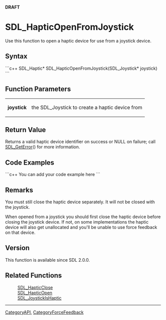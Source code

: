 <span color="red">'''DRAFT'''</span>

= SDL_HapticOpenFromJoystick =
Use this function to open a haptic device for use from a joystick device.


== Syntax ==
```c++
SDL_Haptic* SDL_HapticOpenFromJoystick(SDL_Joystick* joystick)
```

== Function Parameters ==
{|
|'''joystick'''
|the SDL_Joystick to create a haptic device from
|}

== Return Value ==
Returns a valid haptic device identifier on success or NULL on failure; call [[SDL_GetError]]() for more information.

== Code Examples ==
```c++
You can add your code example here
```

== Remarks ==
You must still close the haptic device separately. It will not be closed with the joystick.

When opened from a joystick you should first close the haptic device before closing the joystick device. If not, on some implementations the haptic device will also get unallocated and you'll be unable to use force feedback on that device.

== Version ==
This function is available since SDL 2.0.0.

== Related Functions ==
:[[SDL_HapticClose]]
:[[SDL_HapticOpen]]
:[[SDL_JoystickIsHaptic]]

----
[[CategoryAPI]], [[CategoryForceFeedback]]
